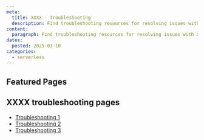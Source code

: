 ```yaml
---
meta:
  title: XXXX - Troubleshooting
  description: Find troubleshooting resources for resolving issues with XXXX.
content:
  paragraph: Find troubleshooting resources for resolving issues with XXXX.
dates:
  posted: 2025-03-10
categories:
  - serverless
---
```


<ProductHeader
  productName="XXXX troubleshooting"
  productLogo="XXXX"
  description="XXXX"
/>

## Featured Pages

<Grid>
    <DefaultCard 
      title="XXX FAQ"
      description="General info on XXX"
      url="/#"
      label="See more"
    />
    <DefaultCard 
      title="XXXX"
      description="XXXX"
      url="/#"
      label="See more"
    />
    <DefaultCard 
      title="XXXX"
      description="XXXX"
      url="/#"
      label="See more"
    />
</Grid>
<Grid>
    <DefaultCard 
      title="XXXX"
      description="XXXX"
      url="/#"
      label="See more"
    />
    <DefaultCard 
      title="XXXX"
      description="XXXX"
      url="/#"
      label="See more"
    />
    <DefaultCard 
      title="XXXX"
      description="XXXX"
      url="/#"
      label="See more"
    />
</Grid>

## XXXX troubleshooting pages 

- [Troubleshooting 1](link)
- [Troubleshooting 2](link)
- [Troubleshooting 3](link)
